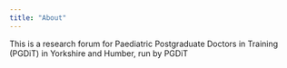 ```yaml
---
title: "About"
---
```


This is a research forum for Paediatric Postgraduate Doctors in Training (PGDiT) in Yorkshire and Humber, run by PGDiT
